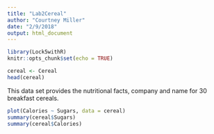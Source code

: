 ```yaml
---
title: "Lab2Cereal"
author: "Courtney Miller"
date: "2/9/2018"
output: html_document
---
```


```r
library(Lock5withR)
knitr::opts_chunk$set(echo = TRUE)
```


```r
cereal <- Cereal
head(cereal)
```

This data set provides the nutritional facts, company and name for 30 breakfast cereals.

```r
plot(Calories ~ Sugars, data = cereal)
summary(cereal$Sugars)
summary(cereal$Calories)
```